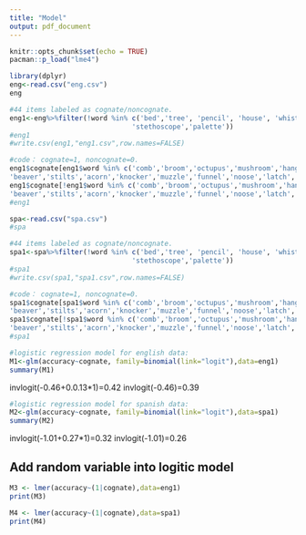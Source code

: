 ```yaml
---
title: "Model"
output: pdf_document
---
```


```r
knitr::opts_chunk$set(echo = TRUE)
pacman::p_load("lme4")
```

```r
library(dplyr)
eng<-read.csv("eng.csv")
eng

#44 items labeled as cognate/noncognate.
eng1<-eng%>%filter(!word %in% c('bed','tree', 'pencil', 'house', 'whistle','scissors','saw','toothbrush','pretzal','bench','globe','wreath','cactus','escalator','pelican',
                              'stethoscope','palette'))
#eng1
#write.csv(eng1,"eng1.csv",row.names=FALSE)
```

```r
#code： cognate=1, noncognate=0.
eng1$cognate[eng1$word %in% c('comb','broom','octupus','mushroom','hanger','wheelchair','snail','seahorse','wreath',
'beaver','stilts','acorn','knocker','muzzle','funnel','noose','latch','scroll','tongs','yoke','tres','protract')] <- 0
eng1$cognate[!eng1$word %in% c('comb','broom','octupus','mushroom','hanger','wheelchair','snail','seahorse','wreath',
'beaver','stilts','acorn','knocker','muzzle','funnel','noose','latch','scroll','tongs','yoke','tres','protract')] <- 1
#eng1
```


```r
spa<-read.csv("spa.csv")
#spa
```
```r
#44 items labeled as cognate/noncognate.
spa1<-spa%>%filter(!word %in% c('bed','tree', 'pencil', 'house', 'whistle','scissors','saw','toothbrush','pretzal','bench','globe','wreath','cactus','escalator','pelican',
                              'stethoscope','palette'))
#spa1
#write.csv(spa1,"spa1.csv",row.names=FALSE)
```
```r
#code： cognate=1, noncognate=0.
spa1$cognate[spa1$word %in% c('comb','broom','octupus','mushroom','hanger','wheelchair','snail','seahorse','wreath',
'beaver','stilts','acorn','knocker','muzzle','funnel','noose','latch','scroll','tongs','yoke','tres','protract')] <- 0
spa1$cognate[!spa1$word %in% c('comb','broom','octupus','mushroom','hanger','wheelchair','snail','seahorse','wreath',
'beaver','stilts','acorn','knocker','muzzle','funnel','noose','latch','scroll','tongs','yoke','tres','protract')] <- 1
#spa1
```

```r
#logistic regression model for english data:
M1<-glm(accuracy~cognate, family=binomial(link="logit"),data=eng1)
summary(M1)
```

invlogit(-0.46+0.0.13*1)=0.42
invlogit(-0.46)=0.39


```r
#logistic regression model for spanish data:
M2<-glm(accuracy~cognate, family=binomial(link="logit"),data=spa1)
summary(M2)
```

invlogit(-1.01+0.27*1)=0.32
invlogit(-1.01)=0.26

## Add random variable into logitic model 
```r
M3 <- lmer(accuracy~(1|cognate),data=eng1)
print(M3)
```

```r
M4 <- lmer(accuracy~(1|cognate),data=spa1)
print(M4)
```

```r

```


